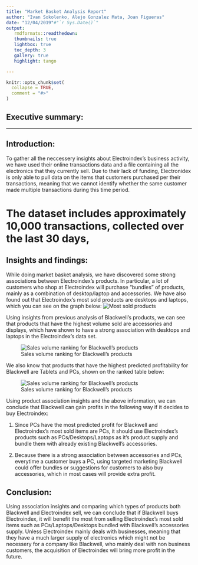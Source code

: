 ```yaml
---
title: "Market Basket Analysis Report"
author: "Ivan Sokolenko, Alejo Gonzalez Mata, Joan Figueras"
date: "12/04/2019"#"`r Sys.Date()`"
output: 
   rmdformats::readthedown:
   thumbnails: true
   lightbox: true
   toc_depth: 3
   gallery: true
   highlight: tango

---
```


```r
knitr::opts_chunk$set(
  collapse = TRUE,
  comment = "#>"
)
```

## Executive summary:


*****

## Introduction:
To gather all the neccessery insights about Electroindex's business activity, we have used their online transactions data and a file containing all the electronics that they currently sell. Due to their lack of funding, Electronidex is only able to pull data on the items that customers purchased per their transactions, meaning that we cannot identify whether the same customer made multiple transactions during this time period.

########
# The dataset includes approximately 10,000 transactions, collected over the last 30 days, 
########


## Insights and findings:
While doing market basket analysis, we have discovered some strong associations between Electroindex's products. In particular, a lot of customers who shop at Electroindex will purchase "bundles" of products, mainly as a combination of desktop/laptop and accessories. We have also found out that Electroindex's most sold products are desktops and laptops, which you can see on the graph below:
![Most sold products](/Users/Ivan/Desktop/UBIQUM/Chapter 2/Task 4/Task-4-Discover-Associations-Between-Products/graphs/products by frequency.png)

Using insights from previous analysis of Blackwell's products, we can see that products that have the highest volume sold are accessories and displays, which have shown to have a strong association with desktops and laptops in the Electroindex's data set. 

![Sales volume ranking for Blackwell's products](/Users/Ivan/Desktop/UBIQUM/Chapter 2/Task 4/Task-4-Discover-Associations-Between-Products/graphs/Screen Shot 2019-03-25 at 11.12.13.png)

We also know that products that have the highest predicted profitability for Blackwell are Tablets and PCs, shown on the ranked table below:

![Sales volume ranking for Blackwell's products](/Users/Ivan/Desktop/UBIQUM/Chapter 2/Task 4/Task-4-Discover-Associations-Between-Products/graphs/Top 5 profits.png)

Using product association insights and the above information, we can conclude that Blackwell can gain profits in the following way if it decides to buy Electroindex:

1) Since PCs have the most predicted profit for Blackwell and Electroindex's most sold items are PCs, it should use Electroindex's products such as PCs/Desktops/Laptops as it's product supply and bundle them with already existing Blackwell's accessories.

2) Because there is a strong association between accessories and PCs, everytime a customer buys a PC, using targeted marketing Blackwell could offer bundles or suggestions for customers to also buy accessories, which in most cases will provide extra profit.

## Conclusion:

Using association insights and comparing which types of products both Blackwell and Electroindex sell, we can conclude that if Blackwell buys Electroindex, it will benefit the most from selling Electroindex's most sold items such as PCs/Laptops/Desktops bundled with Blackwell's accessories supply. Unless Electroindex mainly deals with businesses, meaning that they have a much larger supply of electronics which might not be necessery for a company like Blackwell, who mainly deal with non business customers, the acquisition of Electroindex will bring more profit in the future.


